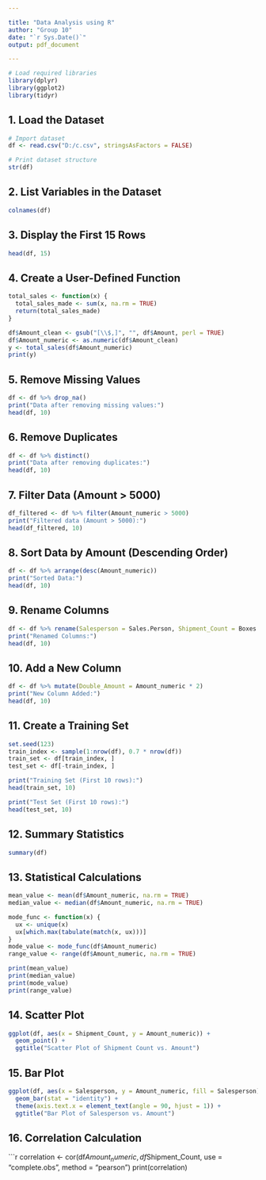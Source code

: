 ---

title: "Data Analysis using R"
author: "Group 10"
date: "`r Sys.Date()`"
output: pdf_document

---



```{r setup, include=FALSE}
# Load required libraries
library(dplyr)
library(ggplot2)
library(tidyr)
```

## **1. Load the Dataset**
```{r}
# Import dataset
df <- read.csv("D:/c.csv", stringsAsFactors = FALSE)

# Print dataset structure
str(df)
```

## **2. List Variables in the Dataset**
```{r}
colnames(df)
```

## **3. Display the First 15 Rows**
```{r}
head(df, 15)
```

## **4. Create a User-Defined Function**
```{r}
total_sales <- function(x) {
  total_sales_made <- sum(x, na.rm = TRUE)
  return(total_sales_made)
}

df$Amount_clean <- gsub("[\\$,]", "", df$Amount, perl = TRUE)
df$Amount_numeric <- as.numeric(df$Amount_clean)
y <- total_sales(df$Amount_numeric)
print(y)
```

## **5. Remove Missing Values**
```{r}
df <- df %>% drop_na()
print("Data after removing missing values:")
head(df, 10)
```

## **6. Remove Duplicates**
```{r}
df <- df %>% distinct()
print("Data after removing duplicates:")
head(df, 10)
```

## **7. Filter Data (Amount > 5000)**
```{r}
df_filtered <- df %>% filter(Amount_numeric > 5000)
print("Filtered data (Amount > 5000):")
head(df_filtered, 10)
```

## **8. Sort Data by Amount (Descending Order)**
```{r}
df <- df %>% arrange(desc(Amount_numeric))
print("Sorted Data:")
head(df, 10)
```

## **9. Rename Columns**
```{r}
df <- df %>% rename(Salesperson = Sales.Person, Shipment_Count = Boxes.Shipped)
print("Renamed Columns:")
head(df, 10)
```

## **10. Add a New Column**
```{r}
df <- df %>% mutate(Double_Amount = Amount_numeric * 2)
print("New Column Added:")
head(df, 10)
```

## **11. Create a Training Set**
```{r}
set.seed(123)
train_index <- sample(1:nrow(df), 0.7 * nrow(df))
train_set <- df[train_index, ]
test_set <- df[-train_index, ]

print("Training Set (First 10 rows):")
head(train_set, 10)

print("Test Set (First 10 rows):")
head(test_set, 10)
```

## **12. Summary Statistics**
```{r}
summary(df)
```

## **13. Statistical Calculations**
```{r}
mean_value <- mean(df$Amount_numeric, na.rm = TRUE)
median_value <- median(df$Amount_numeric, na.rm = TRUE)

mode_func <- function(x) {
  ux <- unique(x)
  ux[which.max(tabulate(match(x, ux)))]
}
mode_value <- mode_func(df$Amount_numeric)
range_value <- range(df$Amount_numeric, na.rm = TRUE)

print(mean_value)
print(median_value)
print(mode_value)
print(range_value)
```

## **14. Scatter Plot**
```{r}
ggplot(df, aes(x = Shipment_Count, y = Amount_numeric)) +
  geom_point() +
  ggtitle("Scatter Plot of Shipment Count vs. Amount")
```

## **15. Bar Plot**
```{r}
ggplot(df, aes(x = Salesperson, y = Amount_numeric, fill = Salesperson)) +
  geom_bar(stat = "identity") +
  theme(axis.text.x = element_text(angle = 90, hjust = 1)) +
  ggtitle("Bar Plot of Salesperson vs. Amount")
```

## **16. Correlation Calculation**
```{r}
correlation <- cor(df$Amount_numeric, df$Shipment_Count, use = "complete.obs", method = "pearson")
print(correlation)
